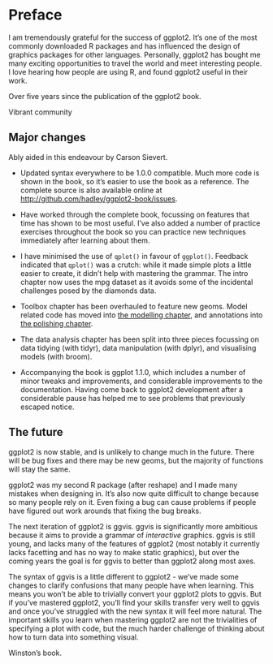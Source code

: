 # Preface

I am tremendously grateful for the success of ggplot2. It's one of the most commonly downloaded R packages and has influenced the design of graphics packages for other languages. Personally, ggplot2 has bought me many exciting opportunities to travel the world and meet interesting people. I love hearing how people are using R, and found ggplot2 useful in their work. 

Over five years since the publication of the ggplot2 book.

Vibrant community

## Major changes

Ably aided in this endeavour by Carson Sievert.

* Updated syntax everywhere to be 1.0.0 compatible. Much more code is shown in 
  the book, so it's easier to use the book as a reference. The complete source 
  is also available online at <http://github.com/hadley/ggplot2-book/issues>.

* Have worked through the complete book, focussing on features that time has 
  shown to be most useful. I've also added a number of practice exercises
  throughout the book so you can practice new techniques immediately after
  learning about them.

* I have minimised the use of `qplot()` in favour of `ggplot()`. Feedback 
  indicated that `qplot()` was a crutch: while it made simple plots a little
  easier to create, it didn't help with mastering the grammar. The intro
  chapter now uses the mpg dataset as it avoids some of the incidental 
  challenges posed by the diamonds data.

* Toolbox chapter has been overhauled to feature new geoms. Model related
  code has moved into [the modelling chapter](#cha:modelling), and 
  annotations into [the polishing chapter](#cha:polishing).

* The data analysis chapter has been split into three pieces focussing on
  data tidying (with tidyr), data manipulation (with dplyr), and 
  visualising models (with broom).
  
* Accompanying the book is ggplot 1.1.0, which includes a number of minor
  tweaks and improvements, and considerable improvements to the documentation. 
  Having come back to ggplot2 development after a considerable pause has
  helped me to see problems that previously escaped notice.

## The future

ggplot2 is now stable, and is unlikely to change much in the future. There will be bug fixes and there may be new geoms, but the majority of functions will stay the same. 

ggplot2 was my second R package (after reshape) and I made many mistakes when designing in. It's also now quite difficult to change because so many people rely on it. Even fixing a bug can cause problems if people have figured out work arounds that fixing the bug breaks. 

The next iteration of ggplot2 is ggvis. ggvis is significantly more ambitious because it aims to provide a grammar of _interactive_ graphics. ggvis is still young, and lacks many of the features of ggplot2 (most notably it currently lacks facetting and has no way to make static graphics), but over the coming years the goal is for ggvis to better than ggplot2 along most axes.

The syntax of ggvis is a little different to ggplot2 - we've made some changes to clarify confusions that many people have when learning. This means you won't be able to trivially convert your ggplot2 plots to ggvis. But if you've mastered ggplot2, you'll find your skills transfer very well to ggvis and once you've struggled with the new syntax it will feel more natural. The important skills you learn when mastering ggplot2 are not the trivialities of specifying a plot with code, but the much harder challenge of thinking about how to turn data into something visual. 

Winston's book.